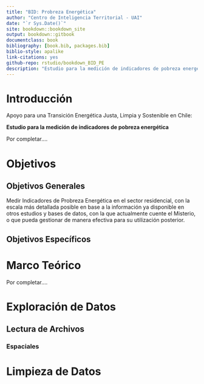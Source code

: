 ```yaml
--- 
title: "BID: Probreza Energética"
author: "Centro de Inteligencia Territorial - UAI"
date: "`r Sys.Date()`"
site: bookdown::bookdown_site
output: bookdown::gitbook
documentclass: book
bibliography: [book.bib, packages.bib]
biblio-style: apalike
link-citations: yes
github-repo: rstudio/bookdown_BID_PE
description: "Estudio para la medición de indicadores de pobreza energética"
---
```


# Introducción


Apoyo para una Transición Energética Justa, Limpia y Sostenible en Chile:

**Estudio para la medición de indicadores de pobreza energética**
 
Por completar....

<!--chapter:end:index.Rmd-->

# Objetivos {#objetivos}


## Objetivos Generales

Medir Indicadores de Probreza Energética en el sector residencial, con la escala más detallada posible en base a la información ya disponible en otros estudios y bases de datos, con la que actualmente cuente el Misterio, o que pueda gestionar de manera efectiva para su utilización posterior.


## Objetivos Específicos



<!--chapter:end:objetivos.Rmd-->

# Marco Teórico {#m_teorico}

Por completar....

<!--chapter:end:m_teorico.Rmd-->

# Exploración de Datos {#data_explorer}

## Lectura de Archivos

### Espaciales

<!--chapter:end:data_explorer.Rmd-->

# Limpieza de Datos {#data_clean}


<!--chapter:end:data_clean.Rmd-->

